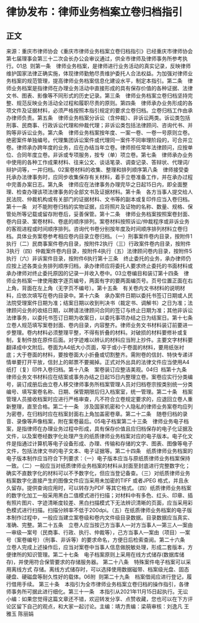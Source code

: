 # 律协发布：律师业务档案立卷归档指引
## 正文
来源：重庆市律师协会《重庆市律师业务档案立卷归档指引》已经重庆市律师协会第七届理事会第三十二次会长办公会审议通过，供全市律师及律师事务所参考执行。01总  则第一条　律师业务档案，是律师进行业务活动的真实记录，反映律师维护国家法律正确实施，体现律师勤勉尽责维护委托人合法权益。为加强对律师业务档案的规范管理，提高律师业务档案信息化建设水平，制定本指引。第二条　律师业务档案是指律师在办理业务活动中直接形成的具有保存价值的各种证据、法律文书、图表、影像等不同形式的历史记录。第三条　律师业务档案立卷归档坚持完整、规范反映业务活动全过程和履职尽责的原则。第四条　律师承办业务形成的各项文件及证据材料，必须严格按照本指引规定的要求立卷归档。立卷归档工作由承办律师负责。第五条　律师业务档案分诉讼（含仲裁）、非诉讼两类。诉讼类包括刑事、民商事、行政诉讼代理和仲裁代理；非诉讼类包括法律顾问、咨询代书、并购等非诉讼业务。第六条　律师业务档案按年度、一案一卷、一卷一号原则立卷。绝密案件单独编号。代理集团诉讼案件或代理同一案件不同审理阶段的，可合并立卷。律师承办跨年度的业务，应在办结当年立卷。律师担任常年法律顾问，应按单位、合同年度立卷。非诉或专项服务，按专（单）项立卷。第七条　律师承办业务中使用的各种工作成果材料、往来公文、谈话笔录、调查记录、答辩状、代理词/辩护词等，一并归档。02案卷材料的收集、整理和排列顺序第八条　律师接受委托承办法律事务时，应同步收集保存有关材料，着手立卷准备工作，并在承办过程中完善办案日志。第九条　律师应在法律事务办理完毕之日起15日内，即全面整理、检查办理该项法律事务的全部文书及证据材料。第十条　各方当事人提交给人民法院、仲裁机构或有关部门的证据材料、文书等的副本或复印件应当入卷归档。第十一条　对不能附卷归档的实物证据，应将照片及证物的名称、数量、规格、保管处所等记载或留存附卷后，妥善保管。第十二条　律师业务档案按照案卷封面、卷内目录、案卷材料、卷底的顺序排列。案卷材料按照诉讼/仲裁程序或非诉业务的客观进程或时间顺序排列。咨询代书卷分别按年度及时间顺序排列材料立卷归档。具体业务案卷参考相应卷内目录立卷归档。（一）刑事案件卷内目录，按附件1执行（二）民商事案件卷内目录，按附件2执行（三）行政案件卷内目录，按附件3执行（四）仲裁案件卷内目录，按附件4执行（五）法律顾问卷内目录，按附件5执行（六）非诉案件目录，按附件6执行第十三条　终止委托的业务，承办律师仍应按上述各类业务排列顺序归档，承办律师应将委托人要求终止委托的书面材料或承办律师对终止委托原因的记录一并收入卷中。03立卷编目和装订第十四条　律师业务档案一律使用数字逐页编号，两面有字的要两面编页号。页号位置正面在右上角，背面在左上角（无字页不编号）。第十五条　有关卷内文书材料的说明材料，应依次填写在卷内目录中。第十六条　承办案件日期以委托书签订日期或人民法院受理案件日期为准；结案日期以收到判决书（裁定书、调解书）之日为准；法律顾问业务的收结日期，以聘请法律顾问合同的签订与终止日期为准；其他非诉讼法律事务，以委托书签订日期为收案日，以委托事项办结之日为结案日。第十七条　立卷人规范填写案卷封面、卷内目录，内容整齐。律师业务文书材料装订前要进一步整理。卷内材料必须整理平整，不得有折叠的材料。对破损的材料要修补或复制，复制件放在原件后面。对字迹难以辨认的材料应当附上抄件。主要文字材料要翻译成中文附后。卷面为A4纸大小页面，窄于或小于卷面的材料，要用纸张衬底；大于卷面的材料，要按卷面大小折叠或切割整齐。需附卷的信封、特快专递详情单要打开平放，信封上的邮票不要揭掉。正式对外出具的法律文件应当使用A4纸打（复）印件入卷归档。第十八条　案卷装订应整洁美观。04归  档第十九条　律师业务文书材料应在结案或事务办结之日起15日内整理立卷。案卷应实行分类编号，装订成册后由立卷人移交律师事务所档案管理人员对归档卷宗按类别统一分类编号、填写案卷名称、日期、保管期限后归入档案室，统一管理。第二十条　档案管理人员接收档案时应进行严格审查，凡不符合立卷规定要求的，应退回立卷人重新整理，直至合格。第二十一条　涉及国家机密和个人隐私的律师业务案卷均应列为密卷，在归档时应在档案封面右上角加盖密卷章。第二十二条　随卷归档的录音、录像等声像档案，附在案卷最后。05电子档案第二十三条　律师业务电子档案，是指律师在办理业务过程中形成，具有保存价值且应归档保存的电子化证据及文件，以及案卷经数字化处理产生的纸质律师业务档案对应的电子版本。电子化文件是指通过计算机等电子设备形成、办理、传输和存储的文字、图表、图像等电子文件，包括法律文书的电子文本、电子证据等。第二十四条　纸质律师业务档案的电子版本制作应当符合下列要求：（一）电子版本应当与原纸质律师业务档案保持一致。（二）一般应当对纸质律师业务档案的材料从封面至封底进行完整数字化；确实不直数字化的材料可以不予数字化，但应当登记备查。（三）对纸质律师业务档案数字化直接产生的图像文件应当采用未加密的TIFF 或者JPEG 格式，并且永久留存。提供查询应用时，可以转存为PDF 等其它格式。（四）纸质律师业务档案的数字化加工一般采用黑白二值模式进行扫描；对材料中有多色、红头、印章、插有照片图片、字迹清晰度较差、黑白扫描模式下无法辨识清晰的页面，应当采用彩色模式进行扫描。扫描分辨率不低于200dpi。（五）在纸质律师业务档案的电子版本制作过程中，一般应当建立案卷级和卷内文件级目录数据。目录数据应当真实、准确、完整。第二十五条　立卷人应当按己方当事人—对方当事人—第三人—案由—审级—案号（民商事、行政、执行、仲裁等），己方当事人—案由（项目）—案号（案卷编号）（刑事、非诉等）的要求命名，方便日后检索查阅。第二十六条　立卷人完成上述操作后，应当对案卷中当事人信息做脱敏处理，形成二套版本，方便律所的知识管理。第二十七条　电子档案原则上采用在线方式储存(数据库储存)，并使用符合保管要求的存储服务器。 第二十八条　特殊案件电子档案可以采用离线方式 存储。离线方式储存时，可以选择使用数据磁带、档案级光盘、固态硬盘、硬磁盘等耐久性好的载体。06附  则第二十九条　档案借阅应进行登记，履行借用手续。 第三十条　本指引为全市律师业务档案立卷归档的操作指引，各律师事务所可据此进行细化。第三十一条　本指引从2021年11月15日起执行。无讼小编：如果您觉得这篇文章还不错，欢迎转发分享、点赞收藏，您也可以在下方评论区留下自己的观点，和大家一起讨论。主编：靖力责编：梁萌审核：刘逸凡 王雅玉 陈丽娟